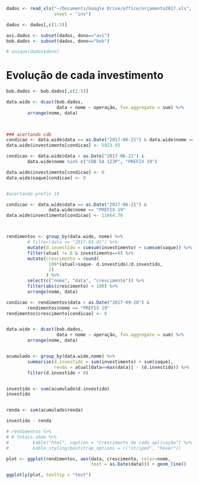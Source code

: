 
```r

dados <- read_xls("~/Documents/Google Drive/office/orçamento2017.xls", 
                  sheet = "inv")

dados <- dados[,c(1:5)]

avi.dados <- subset(dados, dono=="avi")
bob.dados <- subset(dados, dono=="bob")

# unique(dados$dono)
```

# Evolução de cada investimento

```r

bob.dados <- bob.dados[,c(2:5)]

data.wide <- dcast(bob.dados,
                   data + nome ~ operação, fun.aggregate = sum) %>%
        arrange(nome, data)
  


### acertando cdb
condicao <- data.wide$data == as.Date("2017-06-21") & data.wide$nome == "CDB 5A 123P"
data.wide$investimento[condicao] <- 5923.95

condicao <- data.wide$data < as.Date("2017-06-21") & 
        data.wide$nome %in% c("CDB 5A 123P", "PREFIX 19")

data.wide$investimento[condicao] <- 0
data.wide$saque[condicao] <- 0


#acertando prefix 19

condicao <- data.wide$data == as.Date("2017-06-21") & 
                data.wide$nome == "PREFIX 19"
data.wide$investimento[condicao] <- 11664.76



rendimentos <- group_by(data.wide, nome) %>%
        # filter(data >= "2017-03-01") %>%
        mutate(d.investido = cumsum(investimento) + cumsum(saque)) %>%
        filter(atual != 0 & investimento==0) %>%
        mutate(crescimento = round(
                100*(atual+saque- d.investido)/d.investido,
                2)
               ) %>%
        select(c("nome", "data", "crescimento")) %>%
        filter(abs(crescimento) < 100) %>%
        arrange(nome, data)

condicao <- rendimentos$data > as.Date("2017-09-20") & 
        rendimentos$nome == "PREFIX 19"
rendimentos$crescimento[condicao] <- 0


data.wide <- dcast(bob.dados,
                   data + nome ~ operação, fun.aggregate = sum) %>%
        arrange(nome, data)


acumulado <- group_by(data.wide,nome) %>% 
        summarise(d.investido = sum(investimento) + sum(saque),
                  renda = atual[data==max(data)] - (d.investido)) %>%
        filter(d.investido > 0)


investido <- sum(acumulado$d.investido)
investido


renda <- sum(acumulado$renda)

investido - renda
```




```r
 
# rendimentos %>%
# # totais.show %>%
#         kable("html", caption = "Crescimento de cada aplicação") %>%
#         kable_styling(bootstrap_options = c("striped", "hover"))

```


```r
plot <- ggplot(rendimentos, aes(data, crescimento, color=nome, 
                                text = as.Date(data))) + geom_line()

ggplotly(plot, tooltip = "text")
```

